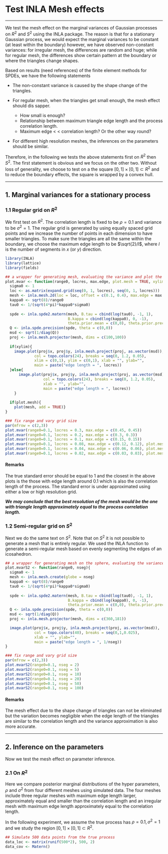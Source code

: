# Test INLA Mesh effects

***

We test the mesh effect on the marginal variances of Gaussian processes on $R^2$ and $S^2$ using the INLA package. The reason is that for a stationary Gaussian process, we would expect the marginal variances to be constant (at least within the boundary) however, we have observed non-constant variances: for irregular mesh, the differences are random and huge; while for regular mesh, the differences show certain pattern at the boundary or where the triangles change shapes.


Based on results (need references) of the finite element methods for SPDEs, we have the following statements

* The non-constant variance is caused by the shape change of the triangles.

* For regular mesh, when the triangles get small enough, the mesh effect should dis sapper.
    * How small is enough?
    * Relationship between maximum triangle edge length and the process correlation length.
    * Maximum edge < < correlation length? Or the other way round?

* For different high resolution meshes, the inferences on the parameters should be similar.

Therefore, in the following we tests the above statements first on $R^2$ then $S^2$. The first statement is obvious and we focus on the other two. Without loss of generality, we choose to test on a the square $[0,1] \times [0,1] \subset R^2$ and to reduce the boundary effects, the square is wrapped by a convex hull.

***

## 1. Marginal variances for a stationary process

### 1.1 Regular grid on $R^2$

We first test on $R^2$. The correlation length is fixed to be $\rho = 0.1$ and variance to be $\sigma^2 = 1$. The regular grid is generated by using equally spaced grid points and we increase the number of points in each dimension to have smaller triangles. To make sure the triangles are all the same within the boundary, we choose the maximum edge length to be $\sqrt{2}/l$, where $l$ is the number of segments in $x$ (or $y$) direction.


```r
library(INLA)
library(lattice)
library(fields)

## a wrapper for generating mesh, evaluating the variance and plot the result
plot.mvar <- function(range0, locres, max.edge, plot.mesh = TRUE, xylim = FALSE){
  sigma0 <- 1
  loc <- as.matrix(expand.grid(seq(0, 1, locres), seq(0, 1, locres)))
  mesh <- inla.mesh.2d(loc = loc, offset = c(0.1, 0.4), max.edge = max.edge )
  kappa0 <- sqrt(8)/range0
  tau0 <- 1/(sqrt(4*pi)*kappa0*sigma0)
  
  spde <- inla.spde2.matern(mesh, B.tau = cbind(log(tau0), -1, 1),
                            B.kappa = cbind(log(kappa0), 0, -1), 
                            theta.prior.mean = c(0,0), theta.prior.prec = c(0.1, 1))
  Q <- inla.spde.precision(spde, theta = c(0,0))
  msd <- sqrt(1/diag(Q))
  proj <- inla.mesh.projector(mesh, dims = c(100,100))
  
  if(xylim){
    image.plot(proj$x, proj$y, inla.mesh.project(proj, as.vector(msd)), 
             col = topo.colors(24), breaks = seq(0, 1.2, 0.05),
             xlim = c(0,1), ylim = c(0,1), xlab = "", ylab="",
             main = paste("edge length = ", locres))
  }else{
      image.plot(proj$x, proj$y, inla.mesh.project(proj, as.vector(msd)), 
                 col = topo.colors(24), breaks = seq(0, 1.2, 0.05),
                 xlab = "", ylab="",
                 main = paste("edge length = ", locres))
    }
  
  if(plot.mesh){
    plot(mesh, add = TRUE)}
}

### fix range and vary grid size
par(mfrow = c(2,3))
plot.mvar(range0=0.1, locres = 0.3, max.edge = c(0.45, 0.45))
plot.mvar(range0=0.1, locres = 0.2, max.edge = c(0.3, 0.3))
plot.mvar(range0=0.1, locres = 0.1, max.edge = c(0.15, 0.15))
plot.mvar(range0=0.1, locres = 0.08, max.edge = c(0.12, 0.12), plot.mesh = FALSE)
plot.mvar(range0=0.1, locres = 0.04, max.edge = c(0.06, 0.06), plot.mesh = FALSE)
plot.mvar(range0=0.1, locres = 0.02, max.edge = c(0.03, 0.03), plot.mesh = FALSE)
```


#### Remarks

The true standard error should be equal to 1 and the closest in the above plots is the those with edge length around 0.1 which is also the correlation length of the process. The standard error is under approximated using either a low or high resolution grid. 

**_We may conclude that the best resolution of the mesh would be the one with triangle length approximately equal to the process correlation length._**


### 1.2 Semi-regular grid on $S^2$
Next we do the same text on $S^2$. Note that on $S^2$ it is not possible to generate a mesh that is entirely regular. We used the INLA function to generate a semi-regular mesh based on evenly segmenting the edges of an icosahedron.


```r

## a wrapper for generating mesh on the sphere, evaluating the variance and plot the result
plot.mvarS2 <- function(range0, nseg){
  sigma0 <- 1
  mesh <- inla.mesh.create(globe = nseg)
  kappa0 <- sqrt(8)/range0
  tau0 <- 1/(sqrt(4*pi)*kappa0*sigma0)
  
  spde <- inla.spde2.matern(mesh, B.tau = cbind(log(tau0), -1, 1),
                            B.kappa = cbind(log(kappa0), 0, -1), 
                            theta.prior.mean = c(0,0), theta.prior.prec = c(0.1, 1))
  Q <- inla.spde.precision(spde, theta = c(0,0))
  msd <- sqrt(1/diag(Q))
  proj <- inla.mesh.projector(mesh, dims = c(360,181))

  image.plot(proj$x, proj$y, inla.mesh.project(proj, as.vector(msd)), 
             col = topo.colors(40), breaks = seq(0,1,0.025),
             xlab = "", ylab="",
             main = paste("edge length = ", 1/nseg))
}

### fix range and vary grid size
par(mfrow = c(2,3))
plot.mvarS2(range0=0.1, nseg = 2)
plot.mvarS2(range0=0.1, nseg = 5)
plot.mvarS2(range0=0.1, nseg = 10)
plot.mvarS2(range0=0.1, nseg = 20)
plot.mvarS2(range0=0.1, nseg = 50)
plot.mvarS2(range0=0.1, nseg = 100)
```

#### Remarks

The mesh effect due to the shape change of triangles can not be eliminated but the variation becomes negligible when the edge length of the triangles are similar to the correlation length and the variance approximation is also more accurate.

***

## 2. Inference on the parameters

Now we test the mesh effect on parameter inference.

### 2.1 On $R^2$

Here we compare posterior marginal distributions of the hyper parameters, $\rho$ and $\sigma^2$ from four different meshes using simulated data. The four meshes include three regular meshes with maximum edge length larger, approximately equal and smaller than the correlation length and an irregular mesh with maximum edge length approximately equal to the correlation length.

In the following experiment, we assume the true process has $\rho = 0.1, \sigma^2 = 1$ and we study the region $[0,1] \times [0,1] \subset R^2$.

```r
## Simulate 500 data points from the true process
data_loc <- matrix(runif(500*2), 500, 2)
data_cov <- Matern()

```
